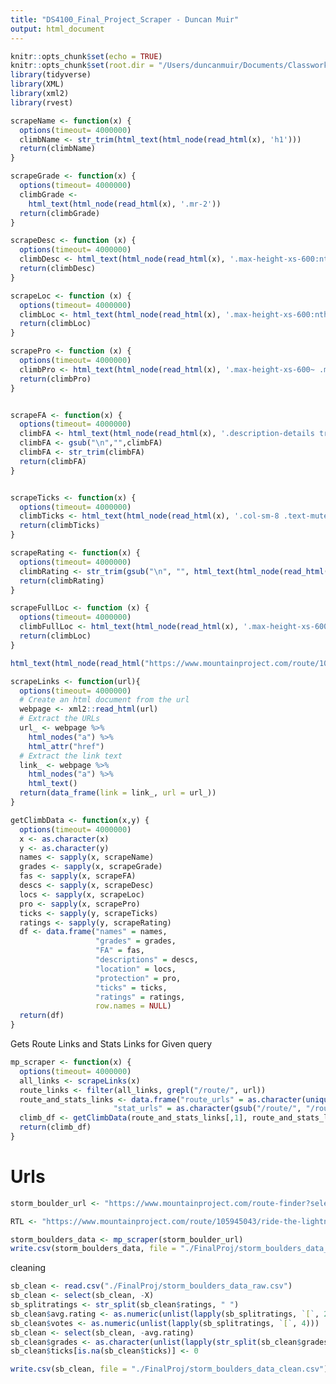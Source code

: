 ```yaml
---
title: "DS4100_Final_Project_Scraper - Duncan Muir"
output: html_document
---
```


```r
knitr::opts_chunk$set(echo = TRUE)
knitr::opts_chunk$set(root.dir = "/Users/duncanmuir/Documents/Classwork/S19/CS3200/FinalProj")
library(tidyverse)
library(XML)
library(xml2)
library(rvest)
```

```r
scrapeName <- function(x) {
  options(timeout= 4000000)
  climbName <- str_trim(html_text(html_node(read_html(x), 'h1')))
  return(climbName)
}

scrapeGrade <- function(x) {
  options(timeout= 4000000)
  climbGrade <-  
    html_text(html_node(read_html(x), '.mr-2'))
  return(climbGrade)
}

scrapeDesc <- function (x) {
  options(timeout= 4000000)
  climbDesc <- html_text(html_node(read_html(x), '.max-height-xs-600:nth-child(1) .fr-view'))
  return(climbDesc)
}

scrapeLoc <- function (x) {
  options(timeout= 4000000)
  climbLoc <- html_text(html_node(read_html(x), '.max-height-xs-600:nth-child(2) .fr-view'))
  return(climbLoc)
}

scrapePro <- function (x) {
  options(timeout= 4000000)
  climbPro <- html_text(html_node(read_html(x), '.max-height-xs-600~ .max-height-xs-600+ .max-height-xs-600 .fr-view'))
  return(climbPro)
}


scrapeFA <- function(x) {
  options(timeout= 4000000)
  climbFA <- html_text(html_node(read_html(x), '.description-details tr:nth-child(2) td+ td'))
  climbFA <- gsub("\n","",climbFA)
  climbFA <- str_trim(climbFA)
  return(climbFA)
}


scrapeTicks <- function(x) {
  options(timeout= 4000000)
  climbTicks <- html_text(html_node(read_html(x), '.col-sm-8 .text-muted'))
  return(climbTicks)
}

scrapeRating <- function(x) {
  options(timeout= 4000000)
  climbRating <- str_trim(gsub("\n", "", html_text(html_node(read_html(x), '#route-star-avg span')))) 
  return(climbRating)
}

scrapeFullLoc <- function (x) {
  options(timeout= 4000000)
  climbFullLoc <- html_text(html_node(read_html(x), '.max-height-xs-600:nth-child(2) .fr-view'))
  return(climbLoc)
}

html_text(html_node(read_html("https://www.mountainproject.com/route/105945043/ride-the-lightning"), '.mb-half.text-warm'))
```



```r
scrapeLinks <- function(url){
  options(timeout= 4000000)
  # Create an html document from the url
  webpage <- xml2::read_html(url)
  # Extract the URLs
  url_ <- webpage %>%
    html_nodes("a") %>%
    html_attr("href")
  # Extract the link text
  link_ <- webpage %>%
    html_nodes("a") %>%
    html_text()
  return(data_frame(link = link_, url = url_))
}

getClimbData <- function(x,y) {
  options(timeout= 4000000)
  x <- as.character(x)
  y <- as.character(y)
  names <- sapply(x, scrapeName)
  grades <- sapply(x, scrapeGrade)
  fas <- sapply(x, scrapeFA)
  descs <- sapply(x, scrapeDesc)
  locs <- sapply(x, scrapeLoc)
  pro <- sapply(x, scrapePro)
  ticks <- sapply(y, scrapeTicks)
  ratings <- sapply(y, scrapeRating)
  df <- data.frame("names" = names, 
                   "grades" = grades, 
                   "FA" = fas, 
                   "descriptions" = descs,
                   "location" = locs,
                   "protection" = pro, 
                   "ticks" = ticks, 
                   "ratings" = ratings, 
                   row.names = NULL)
  return(df)
}


```


Gets Route Links and Stats Links for Given query
```r
mp_scraper <- function(x) {
  options(timeout= 4000000)
  all_links <- scrapeLinks(x)
  route_links <- filter(all_links, grepl("/route/", url))
  route_and_stats_links <- data.frame("route_urls" = as.character(unique(route_links$url)), 
                       "stat_urls" = as.character(gsub("/route/", "/route/stats/", unique(route_links$url))))
  climb_df <- getClimbData(route_and_stats_links[,1], route_and_stats_links[,2])
  return(climb_df)
}
```




# Urls
```r
storm_boulder_url <- "https://www.mountainproject.com/route-finder?selectedIds=106523385&type=boulder&diffMinrock=1800&diffMinboulder=20000&diffMinaid=70000&diffMinice=30000&diffMinmixed=50000&diffMaxrock=5500&diffMaxboulder=21400&diffMaxaid=75260&diffMaxice=36500&diffMaxmixed=60000&is_trad_climb=1&is_sport_climb=1&is_top_rope=1&stars=0&pitches=0&sort1=popularity+desc&sort2=rating"

RTL <- "https://www.mountainproject.com/route/105945043/ride-the-lightning"  
```

```r
storm_boulders_data <- mp_scraper(storm_boulder_url)
write.csv(storm_boulders_data, file = "./FinalProj/storm_boulders_data_raw.csv")

```

cleaning
```r
sb_clean <- read.csv("./FinalProj/storm_boulders_data_raw.csv")
sb_clean <- select(sb_clean, -X)
sb_splitratings <- str_split(sb_clean$ratings, " ")
sb_clean$avg.rating <- as.numeric(unlist(lapply(sb_splitratings, `[`, 2)))
sb_clean$votes <- as.numeric(unlist(lapply(sb_splitratings, `[`, 4)))
sb_clean <- select(sb_clean, -avg.rating)
sb_clean$grades <- as.character(unlist(lapply(str_split(sb_clean$grades, " "), `[`,1)))
sb_clean$ticks[is.na(sb_clean$ticks)] <- 0
```

```r
write.csv(sb_clean, file = "./FinalProj/storm_boulders_data_clean.csv")
```